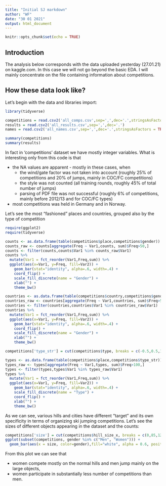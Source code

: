 ```yaml
---
title: "Initial SJ markdown"
author: "WF"
date: "30 01 2021"
output: html_document
---
```


```r
knitr::opts_chunk$set(echo = TRUE)
```

## Introduction

The analysis below corresponds with the data uploaded yesterday (27.01.21) on kaggle.com. In this case we will not go beyond the basic EDA. I will mainly concentrate on the file containing information about competitions. 

## How these data look like?

Let's begin with the data and libraries import:

```r
library(tidyverse)

competitions = read.csv2('all_comps.csv',sep=',',dec='.',stringsAsFactors = TRUE)
results = read.csv2('all_results.csv',sep=',',dec='.')
names = read.csv2('all_names.csv',sep=',',dec='.',stringsAsFactors = TRUE)

summary(competitions)
summary(results)
```
In fact in 'competitions' dataset we have mostly integer variables. What is interesting only from this code is that

* the NA values are apparent - mostly in these cases, when 
  + the wind/gate factor was not taken into account (roughly 25% of competitions and 20% of jumps, mainly in COC/FC competitions)
  + the style was not counted (all training rounds, roughly 45% of total number of jumps)
  + parsing of PDF file was not successful (roughly 6% of competitions, mainly before 2012/13 and for COC/FC types)
* most competitions was held in Germany and in Norway.

Let's see the most "fashioned" places and countries, grouped also by the type of competition
```r
require(ggplot2)
require(tidyverse)

counts <- as.data.frame(table(competitions$place,competitions$gender))
counts_raw <- counts[aggregate(Freq ~ Var1,counts, sum)$Freq>50,]
counts <- filter(counts,counts$Var1 %in% counts_raw$Var1)
counts %>%
  mutate(Var1 = fct_reorder(Var1,Freq,sum)) %>%
  ggplot(aes(x=Var1, y=Freq, fill=Var2)) +
    geom_bar(stat="identity", alpha=.6, width=.4) +
    coord_flip() +
    scale_fill_discrete(name = "Gender") +
    xlab("") +
    theme_bw()

countries <- as.data.frame(table(competitions$country,competitions$gender))
countries_raw <- countries[aggregate(Freq ~ Var1,countries, sum)$Freq>50,]
countries <- filter(countries,countries$Var1 %in% countries_raw$Var1)
countries %>%
  mutate(Var1 = fct_reorder(Var1,Freq,sum)) %>%
  ggplot(aes(x=Var1, y=Freq, fill=Var2)) +
    geom_bar(stat="identity", alpha=.6, width=.4) +
    coord_flip() +
    scale_fill_discrete(name = "Gender") +
    xlab("") +
    theme_bw()

competitions['type_str'] = cut(competitions$type, breaks = c(-0.5,0.5,1.5,2.5,3.5,5.5), labels=c('WC', 'COC', 'GP','FC','Other')) 

types <- as.data.frame(table(competitions$place,competitions$type_str))
types_raw <- types[aggregate(Freq ~ Var1,types, sum)$Freq>100,]
types <- filter(types,types$Var1 %in% types_raw$Var1)
types %>%
  mutate(Var1 = fct_reorder(Var1,Freq,sum)) %>%
  ggplot(aes(x=Var1, y=Freq, fill=Var2)) +
    geom_bar(stat="identity", alpha=.6, width=.4) +
    scale_fill_discrete(name = "Type") +
    coord_flip() +
    xlab("") +
    theme_bw()
```

As we can see, various hills and cities have different "target" and its own specificity in terms of organizing ski jumping competitions. Let's see the sizes of different objects appearing in the dataset and the counts:

```r
competitions['size'] = cut(competitions$hill_size_x, breaks = c(0,85,120,160,300), labels=c('small', 'normal', 'large','flying hill')) 
ggplot(subset(competitions, gender %in% c("Men", "Women"))) +
  geom_bar(aes(x = size, color=gender),fill="white", alpha = 0.6, position="dodge")
```

From this plot we can see that

* women compete mostly on the normal hills and men jump mainly on the large objects,
* women participate in substantially less number of competitions than men.


